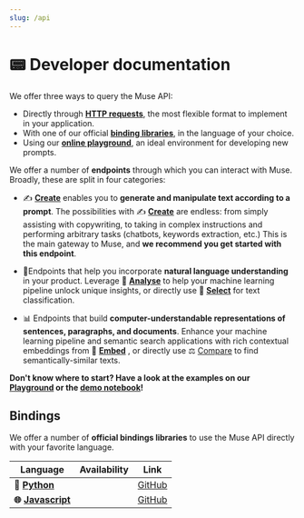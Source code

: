 ```yaml
---
slug: /api
---
```




# 📟 Developer documentation

We offer three ways to query the Muse API:

-   Directly through **[HTTP requests](/api/specifications/requests)**, the most flexible format to implement in your application.
-   With one of our official **[binding libraries](#bindings)**, in the language of your choice.
-   Using our **[online playground](https://muse.lighton.ai)**, an ideal environment for developing new prompts.

We offer a number of **endpoints** through which you can interact with Muse. Broadly, these are split in four categories:

-   ✍️ **[Create](/api/endpoints/create)** enables you to **generate and manipulate text according to a prompt**.
    The possibilities with ✍️ **[Create](/api/endpoints/create)** are endless: from simply assisting with copywriting, to taking in complex instructions and performing arbitrary tasks (chatbots, keywords extraction, etc.)
    This is the main gateway to Muse, and **we recommend you get started with this endpoint**.

-   🔬️Endpoints that help you incorporate **natural language understanding** in your product. Leverage 🧪 **[Analyse](/api/endpoints/analyse)** to help your machine learning pipeline unlock unique insights, 
or directly use 🔘 **[Select](/api/endpoints/select)** for text classification.

-   📊 Endpoints that build **computer-understandable representations of sentences, paragraphs, and documents**. 
Enhance your machine learning pipeline and semantic search applications with rich contextual embeddings from 🔢 **[Embed](/api/endpoints/embed)** <Alpha />, or directly use ⚖️ [Compare](/api/endpoints/compare) <Alpha /> to find semantically-similar texts.

**Don't know where to start? Have a look at the examples on our [Playground](https://muse.lighton.ai) or the
[demo notebook](https://github.com/lightonai/lightonmuse/blob/master/examples/demo_notebook.ipynb)!**

## Bindings

We offer a number of **official bindings libraries** to use the Muse API directly with your favorite language.

| Language                                      | Availability | Link                                                  |
| --------------------------------------------- | ------------ | ----------------------------------------------------- |
| **🐍 [Python](/api/bindings/python)**         | <Alpha />    | [GitHub](https://github.com/lightonai/lightonmuse)    |
| **🌐 [Javascript](/api/bindings/javascript)** | <Alpha />    | [GitHub](https://github.com/lightonai/js-lightonmuse) |
